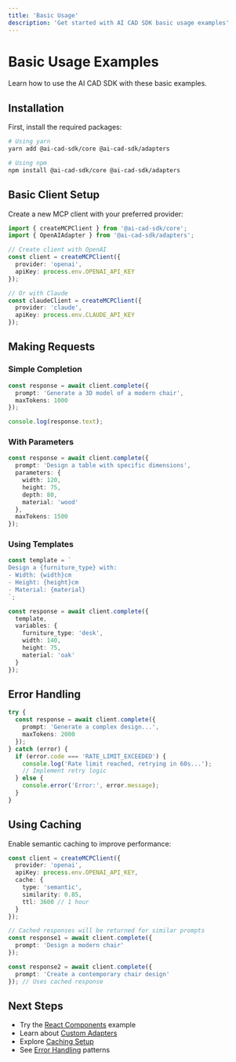 ```yaml
---
title: 'Basic Usage'
description: 'Get started with AI CAD SDK basic usage examples'
---
```


# Basic Usage Examples

Learn how to use the AI CAD SDK with these basic examples.

## Installation

First, install the required packages:

```bash
# Using yarn
yarn add @ai-cad-sdk/core @ai-cad-sdk/adapters

# Using npm
npm install @ai-cad-sdk/core @ai-cad-sdk/adapters
```

## Basic Client Setup

Create a new MCP client with your preferred provider:

```typescript
import { createMCPClient } from '@ai-cad-sdk/core';
import { OpenAIAdapter } from '@ai-cad-sdk/adapters';

// Create client with OpenAI
const client = createMCPClient({
  provider: 'openai',
  apiKey: process.env.OPENAI_API_KEY
});

// Or with Claude
const claudeClient = createMCPClient({
  provider: 'claude',
  apiKey: process.env.CLAUDE_API_KEY
});
```

## Making Requests

### Simple Completion

```typescript
const response = await client.complete({
  prompt: 'Generate a 3D model of a modern chair',
  maxTokens: 1000
});

console.log(response.text);
```

### With Parameters

```typescript
const response = await client.complete({
  prompt: 'Design a table with specific dimensions',
  parameters: {
    width: 120,
    height: 75,
    depth: 80,
    material: 'wood'
  },
  maxTokens: 1500
});
```

### Using Templates

```typescript
const template = `
Design a {furniture_type} with:
- Width: {width}cm
- Height: {height}cm
- Material: {material}
`;

const response = await client.complete({
  template,
  variables: {
    furniture_type: 'desk',
    width: 140,
    height: 75,
    material: 'oak'
  }
});
```

## Error Handling

```typescript
try {
  const response = await client.complete({
    prompt: 'Generate a complex design...',
    maxTokens: 2000
  });
} catch (error) {
  if (error.code === 'RATE_LIMIT_EXCEEDED') {
    console.log('Rate limit reached, retrying in 60s...');
    // Implement retry logic
  } else {
    console.error('Error:', error.message);
  }
}
```

## Using Caching

Enable semantic caching to improve performance:

```typescript
const client = createMCPClient({
  provider: 'openai',
  apiKey: process.env.OPENAI_API_KEY,
  cache: {
    type: 'semantic',
    similarity: 0.85,
    ttl: 3600 // 1 hour
  }
});

// Cached responses will be returned for similar prompts
const response1 = await client.complete({
  prompt: 'Design a modern chair'
});

const response2 = await client.complete({
  prompt: 'Create a contemporary chair design'
}); // Uses cached response
```

## Next Steps

- Try the [React Components](/docs/examples/react-components) example
- Learn about [Custom Adapters](/docs/examples/custom-adapter)
- Explore [Caching Setup](/docs/examples/caching-setup)
- See [Error Handling](/docs/examples/error-handling) patterns 